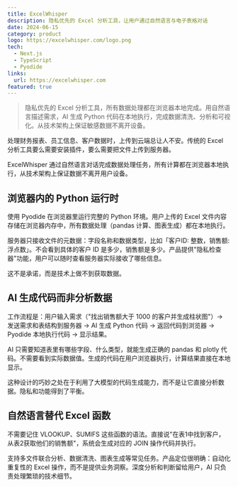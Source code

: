 ```yaml
---
title: ExcelWhisper
description: 隐私优先的 Excel 分析工具，让用户通过自然语言与电子表格对话
date: 2024-06-15
category: product
logo: https://excelwhisper.com/logo.png
tech:
  - Next.js
  - TypeScript
  - Pyodide
links:
  url: https://excelwhisper.com
featured: true
---
```


> 隐私优先的 Excel 分析工具，所有数据处理都在浏览器本地完成。用自然语言描述需求，AI 生成 Python 代码在本地执行，完成数据清洗、分析和可视化。从技术架构上保证敏感数据不离开设备。

处理财务报表、员工信息、客户数据时，上传到云端总让人不安。传统的 Excel 分析工具要么需要安装插件，要么需要把文件上传到服务器。

ExcelWhisper 通过自然语言对话完成数据处理任务，所有计算都在浏览器本地执行，从技术架构上保证数据不离开用户设备。

## 浏览器内的 Python 运行时

使用 Pyodide 在浏览器里运行完整的 Python 环境。用户上传的 Excel 文件内容存储在浏览器内存中，所有数据处理（pandas 计算、图表生成）都在本地执行。

服务器只接收文件的元数据：字段名称和数据类型，比如「客户ID: 整数，销售额: 浮点数」。不会看到具体的客户 ID 是多少，销售额是多少。产品提供"隐私检查器"功能，用户可以随时查看服务器实际接收了哪些信息。

这不是承诺，而是技术上做不到获取数据。

## AI 生成代码而非分析数据

工作流程是：用户输入需求（"找出销售额大于 1000 的客户并生成柱状图"）→ 发送需求和表结构到服务器 → AI 生成 Python 代码 → 返回代码到浏览器 → Pyodide 本地执行代码 → 显示结果。

AI 只需要知道表里有哪些字段、什么类型，就能生成正确的 pandas 和 plotly 代码。不需要看到实际数据值。生成的代码在用户浏览器执行，计算结果直接在本地显示。

这种设计的巧妙之处在于利用了大模型的代码生成能力，而不是让它直接分析数据。隐私和功能得到了平衡。

## 自然语言替代 Excel 函数

不需要记住 VLOOKUP、SUMIFS 这些函数的语法。直接说"在表1中找到客户，从表2获取他们的销售额"，系统会生成对应的 JOIN 操作代码并执行。

支持多文件联合分析、数据清洗、图表生成等常见任务。产品定位很明确：自动化重复性的 Excel 操作，而不是提供业务洞察。深度分析和判断留给用户，AI 只负责处理繁琐的技术细节。
